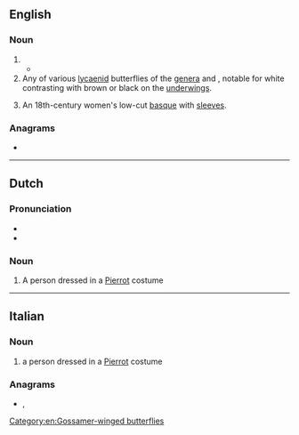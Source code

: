 {{also|Pierrot|Pièrrot}}
==English==

===Noun===
{{en-noun}}

# {{alternative form of|en|Pierrot}}
#* {{quote-journal|en|date=June 3, 2009|author=Claudia La Rocco|title=With Each Youthful Step, Discoveries and Transformations|work=New York Times|url=http://www.nytimes.com/2009/06/03/arts/dance/03school.html
|passage=Then came the very young, in the “Ballabile des Enfants” from “Harlequinade,” a colorful, confectionary swirl of polichinelles, '''pierrots''' and scaramouches, set to Riccardo Drigo.}}
# Any of various [[lycaenid]] butterflies of the [[genus|genera]] {{taxlink|Tarucus|genus}} and {{taxlink|Castalia|genus|nomul=1}}, notable for white contrasting with brown or black on the [[underwing]]s.
# {{lb|en|historical}} An 18th-century women's low-cut [[basque]] with [[sleeve]]s.

===Anagrams===
* {{anagrams|en|a=eioprrt|preriot|pretoir}}

[[Category:en:Gossamer-winged butterflies]]

----

==Dutch==

===Pronunciation===
* {{audio|nl|Nl-pierrot.ogg|Audio}}
* {{hyphenation|nl|pier|rot}}

===Noun===
{{nl-noun|m|-s|pierrotje}}

# A person dressed in a [[Pierrot]] costume

----

==Italian==

===Noun===
{{it-noun|m|-}}

# a person dressed in a [[Pierrot]] costume

===Anagrams===
* {{l|it|pretori}}, {{l|it|riporte}}